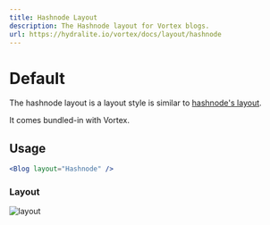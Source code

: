 ```yaml
---
title: Hashnode Layout
description: The Hashnode layout for Vortex blogs.
url: https://hydralite.io/vortex/docs/layout/hashnode
---
```


# Default

The hashnode layout is a layout style is similar to [hashnode's layout](https://hashnode.com).

It comes bundled-in with Vortex.

## Usage

```jsx
<Blog layout="Hashnode" />
```

### Layout

![layout](/hashnode.svg)

